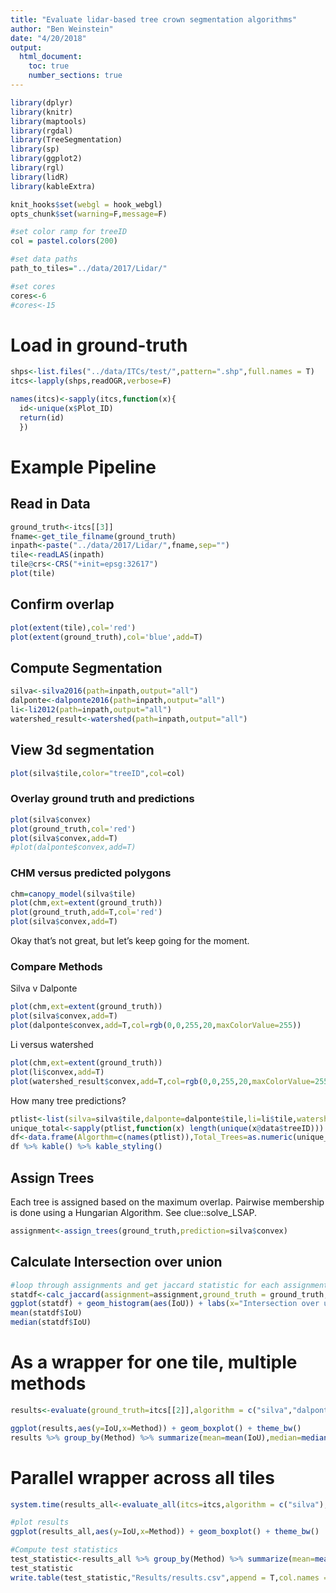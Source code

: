 ```yaml
---
title: "Evaluate lidar-based tree crown segmentation algorithms"
author: "Ben Weinstein"
date: "4/20/2018"
output: 
  html_document:
    toc: true
    number_sections: true
---
```


```r
library(dplyr)
library(knitr)
library(maptools)
library(rgdal)
library(TreeSegmentation)
library(sp)
library(ggplot2)
library(rgl)
library(lidR)
library(kableExtra)

knit_hooks$set(webgl = hook_webgl)
opts_chunk$set(warning=F,message=F)

#set color ramp for treeID
col = pastel.colors(200)

#set data paths
path_to_tiles="../data/2017/Lidar/"

#set cores
cores<-6
#cores<-15
```

# Load in ground-truth
```r
shps<-list.files("../data/ITCs/test/",pattern=".shp",full.names = T)
itcs<-lapply(shps,readOGR,verbose=F)

names(itcs)<-sapply(itcs,function(x){
  id<-unique(x$Plot_ID)
  return(id)
  })
```

# Example Pipeline

## Read in Data
```r
ground_truth<-itcs[[3]]
fname<-get_tile_filname(ground_truth)
inpath<-paste("../data/2017/Lidar/",fname,sep="")
tile<-readLAS(inpath)
tile@crs<-CRS("+init=epsg:32617")
plot(tile)
```

## Confirm overlap

```r
plot(extent(tile),col='red')
plot(extent(ground_truth),col='blue',add=T)
```

## Compute Segmentation

```r
silva<-silva2016(path=inpath,output="all")
dalponte<-dalponte2016(path=inpath,output="all")
li<-li2012(path=inpath,output="all")
watershed_result<-watershed(path=inpath,output="all")
```

## View 3d segmentation

```r
plot(silva$tile,color="treeID",col=col)
```

### Overlay ground truth and predictions

```r
plot(silva$convex)
plot(ground_truth,col='red')
plot(silva$convex,add=T)
#plot(dalponte$convex,add=T)
```

### CHM versus predicted polygons

```r
chm=canopy_model(silva$tile)
plot(chm,ext=extent(ground_truth))
plot(ground_truth,add=T,col='red')
plot(silva$convex,add=T)
```

Okay that's not great, but let's keep going for the moment.

### Compare Methods

Silva v Dalponte
```r
plot(chm,ext=extent(ground_truth))
plot(silva$convex,add=T)
plot(dalponte$convex,add=T,col=rgb(0,0,255,20,maxColorValue=255))
```

Li versus watershed

```r
plot(chm,ext=extent(ground_truth))
plot(li$convex,add=T)
plot(watershed_result$convex,add=T,col=rgb(0,0,255,20,maxColorValue=255))
```

How many tree predictions?

```r
ptlist<-list(silva=silva$tile,dalponte=dalponte$tile,li=li$tile,watershed=watershed_result$tile)
unique_total<-sapply(ptlist,function(x) length(unique(x@data$treeID)))
df<-data.frame(Algorthm=c(names(ptlist)),Total_Trees=as.numeric(unique_total))
df %>% kable() %>% kable_styling()
```

## Assign Trees

Each tree is assigned based on the maximum overlap. Pairwise membership is done using a Hungarian Algorithm. See clue::solve_LSAP.

```r
assignment<-assign_trees(ground_truth,prediction=silva$convex)
```

## Calculate Intersection over union

```r
#loop through assignments and get jaccard statistic for each assignment pair
statdf<-calc_jaccard(assignment=assignment,ground_truth = ground_truth,prediction=silva$convex)
ggplot(statdf) + geom_histogram(aes(IoU)) + labs(x="Intersection over union") + theme_bw()
mean(statdf$IoU)
median(statdf$IoU)
```


# As a wrapper for one tile, multiple methods
```r
results<-evaluate(ground_truth=itcs[[2]],algorithm = c("silva","dalponte"),path_to_tiles=path_to_tiles,plot_results=T)

ggplot(results,aes(y=IoU,x=Method)) + geom_boxplot() + theme_bw()
results %>% group_by(Method) %>% summarize(mean=mean(IoU),median=median(IoU))
```

# Parallel wrapper across all tiles

```r
system.time(results_all<-evaluate_all(itcs=itcs,algorithm = c("silva"),path_to_tiles=path_to_tiles,cores=cores,extra=F,plot_results = T,basemap="../data/2017/Camera/"))

#plot results
ggplot(results_all,aes(y=IoU,x=Method)) + geom_boxplot() + theme_bw()

#Compute test statistics
test_statistic<-results_all %>% group_by(Method) %>% summarize(mean=mean(IoU),median=median(IoU)) %>% mutate(Date=format(Sys.time(), "%m/%d/%y %H:%M:%S"))
test_statistic
write.table(test_statistic,"Results/results.csv",append = T,col.names = F,sep=",",row.names = F)
```


